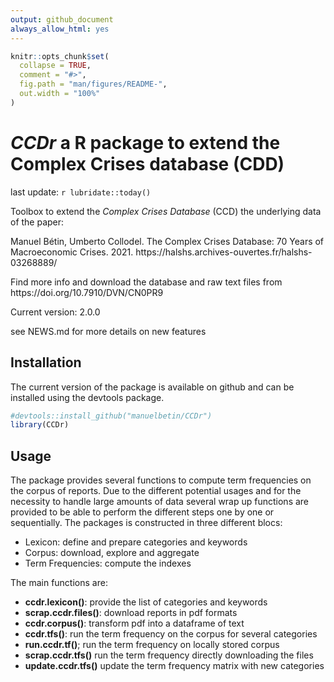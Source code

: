 ```yaml
---
output: github_document
always_allow_html: yes
---
```


<!-- README.md is generated from README.Rmd. Please edit that file -->

```r
knitr::opts_chunk$set(
  collapse = TRUE,
  comment = "#>",
  fig.path = "man/figures/README-",
  out.width = "100%"
)
```

# *CCDr* a R package to extend the Complex Crises database (CDD) 

last update: `r lubridate::today()`

Toolbox to extend the *Complex Crises Database* (CCD) the underlying data of the paper:


Manuel Bétin, Umberto Collodel. The Complex Crises Database: 70 Years of Macroeconomic Crises. 2021. 
https://halshs.archives-ouvertes.fr/halshs-03268889/


Find more info and download the database and raw text files from https://doi.org/10.7910/DVN/CN0PR9


Current version: 2.0.0
 
 see NEWS.md for more details on new features
 
## Installation 

The current version of the package is available on github and can be installed using the devtools package.


```r
#devtools::install_github("manuelbetin/CCDr")
library(CCDr)
```

## Usage
 
The package provides several functions to compute term frequencies on the corpus of reports. Due to the different potential usages and for the necessity to handle large amounts of data several wrap up functions are provided to be able to perform the different steps one by one or sequentially.
The packages is constructed in three different blocs:

- Lexicon: define and prepare categories and keywords
- Corpus: download, explore and aggregate
- Term Frequencies: compute the indexes

The main functions are: 
 
 - **ccdr.lexicon()**: provide the list of categories and keywords
 - **scrap.ccdr.files()**: download reports in pdf formats
 - **ccdr.corpus()**: transform pdf into a dataframe of text
 - **ccdr.tfs()**: run the term frequency on the corpus for several categories
 - **run.ccdr.tf()**; run the term frequency on locally stored corpus
 - **scrap.ccdr.tfs()** run the term frequency directly downloading the files 
 - **update.ccdr.tfs()** update the term frequency matrix with new categories

